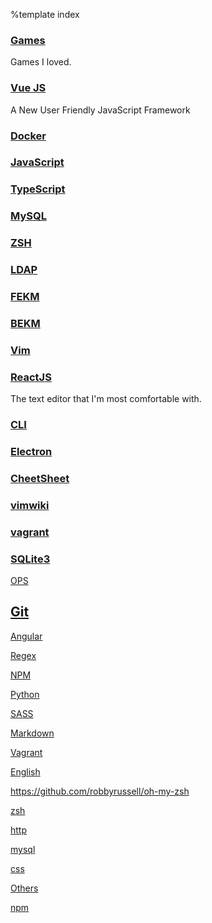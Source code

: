 %template index

=== [[./games|Games]] ===
Games I loved.

=== [[./vuejs|Vue JS]] ===
A New User Friendly JavaScript Framework

=== [[./docker|Docker]] ===

=== [[JavaScript]] ===

=== [[TypeScript]] ===

=== [[MySQL]] ===

=== [[ZSH]] ===

=== [[LDAP]] ===

=== [[FEKM]] ===

=== [[BEKM]] ===

=== [[Vim]] ===

=== [[./reactjs|ReactJS]] ===

The text editor that I'm most comfortable with.

=== [[CLI]] ===

=== [[./electron|Electron]] ===

=== [[./cheetsheet|CheetSheet]] ===

=== [[vimwiki]] ===

=== [[vagrant]] ===

=== [[sqlite3|SQLite3]] ===

[[OPS]]

== [[./git|Git]] ==

[[Angular]]

[[Regex]]

[[NPM]]

[[Python]]

[[SASS]]

[[Markdown]]

[[Vagrant]]

[[English]]

https://github.com/robbyrussell/oh-my-zsh

[[zsh]]

[[http]]

[[mysql]]

[[css]]

[[Others]]


[[npm]]
